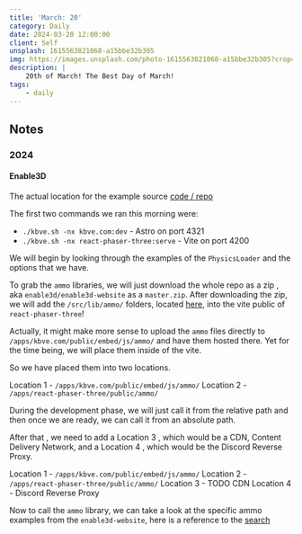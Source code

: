 ```yaml
---
title: 'March: 20'
category: Daily
date: 2024-03-20 12:00:00
client: Self
unsplash: 1615563821068-a15bbe32b305
img: https://images.unsplash.com/photo-1615563821068-a15bbe32b305?crop=entropy&cs=srgb&fm=jpg&ixid=MnwzNjM5Nzd8MHwxfHJhbmRvbXx8fHx8fHx8fDE2ODE3NDg2ODY&ixlib=rb-4.0.3&q=85
description: |
    20th of March! The Best Day of March!
tags:
    - daily
---
```




<MDXJS>

## Notes

</MDXJS>

<MDXJS>

### 2024


<MDXJS>

#### Enable3D

The actual location for the example source [code / repo](https://github.com/enable3d/enable3d-website/tree/master/src/examples)

The first two commands we ran this morning were: 

- `./kbve.sh -nx kbve.com:dev` - Astro on port 4321
- `./kbve.sh -nx react-phaser-three:serve` - Vite on port 4200

We will begin by looking through the examples of the `PhysicsLoader` and the options that we have.

To grab the `ammo` libraries, we will just download the whole repo as a zip , aka `enable3d/enable3d-website` as a `master.zip`.
After downloading the zip, we will add the `/src/lib/ammo/` folders, located [here](https://github.com/enable3d/enable3d-website/tree/master/src/lib/ammo), into the vite public of `react-phaser-three`!

Actually, it might make more sense to upload the `ammo` files directly to `/apps/kbve.com/public/embed/js/ammo/` and have them hosted there.
Yet for the time being, we will place them inside of the vite.

So we have placed them into two locations. 

Location 1 - `/apps/kbve.com/public/embed/js/ammo/`
Location 2 - `/apps/react-phaser-three/public/ammo/`

During the development phase, we will just call it from the relative path and then once we are ready, we can call it from an absolute path.

After that , we need to add a Location 3 , which would be a CDN, Content Delivery Network, and a Location 4 , which would be the Discord Reverse Proxy.

Location 1 - `/apps/kbve.com/public/embed/js/ammo/`
Location 2 - `/apps/react-phaser-three/public/ammo/`
Location 3 - TODO CDN
Location 4 - Discord Reverse Proxy

Now to call the `ammo` library, we can take a look at the specific ammo examples from the `enable3d-website`, here is a reference to the [search](https://github.com/search?q=repo%3Aenable3d%2Fenable3d-website%20ammo&type=code)

</MDXJS>

</MDXJS>
